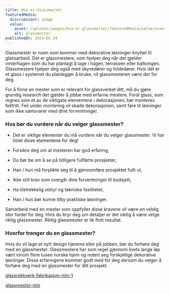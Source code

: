 ```yaml
---
title: Hva er Glassmester
featuredMedia:
  discriminant: image
  value:
    asset: /uploads/images/hva-er-glassmester/featuredMedia/value/asset.png
    alt: glassmester
publishedAt: 2024-05-24
---
```

Glassmester er noen som kommer med dekorative løsninger knyttet til glassarbeid. Det er glassmestere, som hjelper deg når det gjelder vinterhagen som du har planlagt å lage i hagen, terrassen eller balkongen. Glassmestere hjelper deg også med skyvedører og foldedører. Hvis det er et glass i systemet du planlegger å bruke, vil glassmesteren være der for deg.

For å finne en mester som er relevant for glassverket ditt, må du gjøre grundig research det gjelder å jobbe med erfarne mestere. Fordi glass, som regnes som et av de viktigste elementene i dekorasjonen, bør monteres feilfritt. Feil under montering vil skade dekorasjonen, samt føre til løsninger som ikke samsvarer med dine forventninger.

### Hva bør du vurdere når du velger glassmester?

* Det er viktige elementer du må vurdere når du velger glassmester. Vi har listet disse elementene for deg!

* Forsikre deg om at mesteren har god erfaring,

* Du bør be om å se på tidligere fullførte prosjekter,

* Han / hun må forplikte seg til å gjennomføre prosjektet fullt ut,

* Ikke still krav som overgår dine forventninger til budsjett,

* Ha tilstrekkelig utstyr og tekniske fasiliteter,

* Han / hun bør kunne tilby praktiske løsninger.

Samarbeid med en mester som oppfyller disse kravene vil være en veldig stor fordel for deg. Hvis du bryr deg om detaljer er det viktig å være velge riktig glassmester. Riktig glassmester er lik flott resultat.

### Hvorfor trenger du en glassmester?

Hvis du vil lage et nytt design hjemme eller på jobben, bør du forhøre deg med en glassmester. Glassmestere har som regel gjennom livets lange løp vært innom flere tusen norske hjem og notert seg forskjellige dekorative løsninger. Disse erfaringene kommer godt med for deg dersom du velger å forhøre deg med en glassmester for ditt prosjekt.

[glassrekkverk-fabrikasjon-min-1](https://cdn.sanity.io/images/csbn9wp4/transformed-data/d0bc47ced9ef4dd8fcbb8093de66f6dc57ebdd60-530x354.png)

[glassmester-min](https://cdn.sanity.io/images/csbn9wp4/transformed-data/128882b1cf4c78ef53ae471cad6e340d1d37bc8d-761x507.png)

